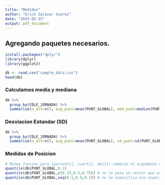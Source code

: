 ---
title: "Medidas"
author: "Erick Salazar Suarez"
date: "2025-02-15"
output: pdf_document
---

## Agregando paquetes necesarios.
```{r}
install.packages("dplyr")
library(dplyr)
library(ggplot2)
```

```{r}
db <- read.csv("sample_data.csv")
head(db)
```

### Calculamos media y mediana
```{r}
db %>%
  group_by(COLE_JORNADA) %>%
  summarize(n_est=n(), avg_punt=mean(PUNT_GLOBAL), med_punt=median(PUNT_GLOBAL))
```

### Desviacion Estandar (SD)

```{r}
db %>%
  group_by(COLE_JORNADA) %>%
  summarize(n_est=n(), avg_punt=mean(PUNT_GLOBAL), sd_punt=sd(PUNT_GLOBAL), cv_punt=sd_punt/avg_punt)
```

### Medidas de Posicion
```{r}
# Misma funcion para (percentil, cuartil, decil) cambian el argumento que se le pasa
quantile(db$PUNT_GLOBAL,0.1)
quantile(db$PUNT_GLOBAL,c(0.25,0.5,0.75)) # se le pasa un vector que encuentra los 3 cuartiles
quantile(db$PUNT_GLOBAL,seq(0.1,0.9,0.1)) # se le especifica una especie de for(float a = 0.1; a <= 0.9; a+=0.1)
```



